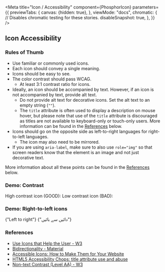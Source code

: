 


<Meta
    title="Icon / Accessibility"
    component={PhosphorIcon}
    parameters={{
        previewTabs: {
            canvas: {hidden: true},
        },
        viewMode: "docs",
        chromatic: {
            // Disables chromatic testing for these stories.
            disableSnapshot: true,
        },
    }}
/>

## Icon Accessibility

### Rules of Thumb

-   Use familiar or commonly used icons.
-   Each icon should convey a single meaning.
-   Icons should be easy to see.
-   The color contrast should pass WCAG.
    -   At least 3:1 contrast ratio for icons.
-   Ideally, an icon should be accompanied by text. However, if an icon
    is not accompanied by text, provide alt text.
    -   Do not provide alt text for decorative icons. Set the alt text
        to an empty string (`""`).
    -   The `title` attribute is often used to display a description on mouse
        hover, but please note that use of the `title` attribute is discouraged
        as titles are not available to keyboard-only or touch-only users.
        More information can be found in the [References](#references) below.
-   Icons should go on the opposite side as left-to-right languages
    for right-to-left languages.
    -   The icon may also need to be mirrored.
-   If you are using `aria-label`, make sure to also use `role="img"` so that
    screen readers know that the element is an image and not just decorative
    text.

More information about all these points can be found in the
[References](#references) below.

### Demo: Contrast

<Canvas>
    <Story name="Icon contrast">
        <View style={{flexDirection: "row", marginBottom: Spacing.xSmall_8}}>
            <LabelMedium>High contrast icon (GOOD):</LabelMedium>
            <PhosphorIcon
                icon={IconMappings.checkCircle}
                style={{color: Color.blue, marginInlineStart: Spacing.xSmall_8}}
            />
        </View>
        <View style={{flexDirection: "row"}}>
            <LabelMedium>Low contrast icon (BAD):</LabelMedium>
            <PhosphorIcon
                icon={IconMappings.xCircle}
                style={{
                    color: Color.lightBlue,
                    marginInlineStart: Spacing.xSmall_8,
                }}
            />
        </View>
    </Story>
</Canvas>

### Demo: Right-to-left icons

<Canvas>
    <Story name="Right to left icons">
        <View style={{flexDirection: "row", direction: "ltr"}}>
            <PhosphorIcon icon={IconMappings.caretRight} />
            <LabelMedium style={{marginInlineStart: Spacing.xSmall_8}}>
                {"Left to right"}
            </LabelMedium>
        </View>
        <View style={{flexDirection: "row", direction: "rtl"}}>
            <PhosphorIcon icon={IconMappings.caretLeft} />
            <LabelMedium style={{marginInlineStart: Spacing.xSmall_8}}>
                {"دائیں سے بائیں"}
            </LabelMedium>
        </View>
    </Story>
</Canvas>

### References

-   [Use Icons that Help the User - W3](https://www.w3.org/WAI/WCAG2/supplemental/patterns/o1p07-icons-used/)
-   [Bidirectionality - Material](https://m2.material.io/design/usability/bidirectionality.html)
-   [Accessible Icons: How to Make Them for Your Website](https://blog.hubspot.com/website/accessible-icons)
-   [HTML5 Accessibility Chops: title attribute use and abuse](https://www.tpgi.com/html5-accessibility-chops-title-attribute-use-and-abuse/)
-   [Non-text Contrast (Level AA) - W3](https://www.w3.org/WAI/WCAG22/Understanding/non-text-contrast.html)
